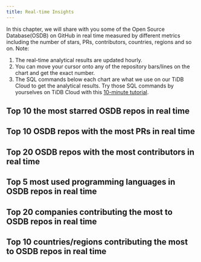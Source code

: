 ```yaml
---
title: Real-time Insights
---
```


In this chapter, we will share with you some of the Open Source Database(OSDB) on GitHub in real time measured by different metrics including the number of stars, PRs, contributors, countries, regions and so on.
Note:
1. The real-time analytical results are updated hourly.
2. You can move your cursor onto any of the repository bars/lines on the chart and get the exact number.
3. The SQL commands below each chart are what we use on our TiDB Cloud to get the analytical results. Try those SQL commands by yourselves on TiDB Cloud with this [10-minute tutorial](https://ossinsight.io/_/more/analyze-github-events-on-tidb-cloud-in-10-minutes).



## Top 10 the most starred OSDB repos in real time

<CommonChart repo='db_repos' chart='barchart' n={10} category='rt-top10-by-stars' categoryIndex='repo_name' valueIndex='num' formatSql={false} />


## Top 10 OSDB repos with the most PRs in real time

<CommonChart repo='db_repos' chart='barchart' n={10} category='rt-top10-by-prs' categoryIndex='repo_name' valueIndex='num' formatSql={false} />


## Top 20 OSDB repos with the most contributors in real time

<CommonChart repo='db_repos' chart='barchart' n={20} category='rt-top20-by-developers' categoryIndex='repo_name' valueIndex='num' formatSql={false} />



## Top 5 most used programming languages in OSDB repos in real time

<CommonChart repo='db_repos' chart='barchart' n={5} category='rt-top5-languages' categoryIndex='language' valueIndex='num' formatSql={false} />


## Top 20 companies contributing the most to OSDB repos in real time


<CommonChart repo='db_repos' chart='barchart' n={20} category='rt-top20-companies' categoryIndex='company' valueIndex='num' formatSql={false} />


## Top 10 countries/regions contributing the most to OSDB repos in real time

<CommonChart repo='db_repos' chart='barchart' n={20} category='rt-top20-countries' categoryIndex='country' valueIndex='num' formatSql={false} />
